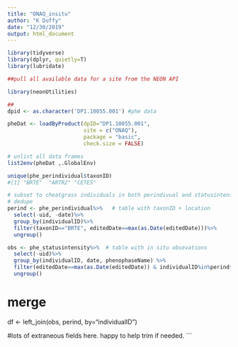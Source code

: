 ```yaml
---
title: "ONAQ_insitu"
author: "K Duffy"
date: "12/30/2019"
output: html_document
---
```

```r
library(tidyverse)
library(dplyr, quietly=T)
library(lubridate)

##pull all available data for a site from the NEON API

library(neonUtilities)
```
```r

## 
dpid <- as.character('DP1.10055.001') #phe data

pheDat <- loadByProduct(dpID="DP1.10055.001",
                        site = c("ONAQ"),
                        package = "basic",
                        check.size = FALSE)

# unlist all data frames
list2env(pheDat ,.GlobalEnv)

unique(phe_perindividual$taxonID)
#[1] "BRTE"  "ARTR2" "CETE5"
```

```r
# subset to cheatgrass individuals in both perindivual and statusintenstiy datasets
# dedupe
perind <- phe_perindividual%>%   # table with taxonID + location 
  select(-uid, -date)%>% 
  group_by(individualID)%>% 
  filter(taxonID=="BRTE", editedDate==max(as.Date(editedDate)))%>%
  ungroup()
```
```r
obs <- phe_statusintensity%>%  # table with in situ obsevations
  select(-uid)%>%
  group_by(individualID, date, phenophaseName) %>%
  filter(editedDate==max(as.Date(editedDate)) & individualID%in%perind$individualID)%>%
  ungroup()
```
# merge
df <- left_join(obs, perind, by="individualID")

#lots of extraneous fields here. happy to help trim if needed. 
```
